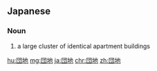 ==Japanese==
{{ja-kanjitab|だん|ち|yomi=o}}

===Noun===
{{ja-noun|だんち|kyu=團地}}

# a large cluster of identical apartment buildings

{{wikipedia|Danchi}}

[[hu:団地]]
[[mg:団地]]
[[ja:団地]]
[[chr:団地]]
[[zh:団地]]
